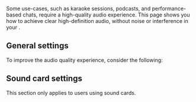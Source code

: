 
Some use-cases, such as karaoke sessions, podcasts, and performance-based chats, require a high-quality audio experience. This page shows you how to achieve clear high-definition audio, without noise or interference in your <Vpl k="CLIENT" />.

<PlatformWrapper notAllowed="react-js, unreal, blueprint">

## General settings

To improve the audio quality experience, consider the following:

<GeneralSettings />

## Sound card settings

This section only applies to users using sound cards.

<SoundCardSettings />

</PlatformWrapper>
<PlatformWrapper platform="react-js, unreal, blueprint">
<NotAvailable />
</PlatformWrapper>
